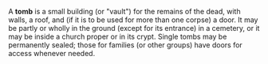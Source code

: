 A '''tomb''' is a small building (or "vault") for the remains of the dead, with walls, a roof, and (if it is to be used for more than one corpse) a door. It may be partly or wholly in the ground (except for its entrance) in a cemetery, or it may be inside a church proper or in its crypt. Single tombs may be permanently sealed; those for families (or other groups) have doors for access whenever needed.